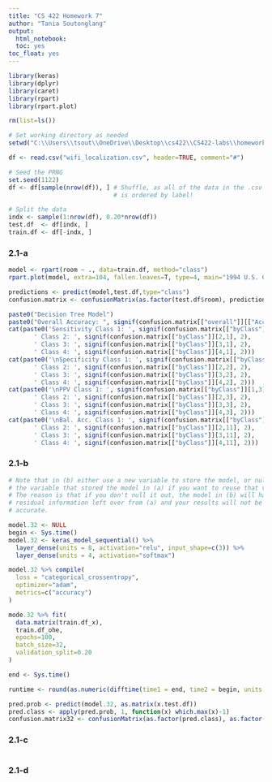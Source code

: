 ```yaml
---
title: "CS 422 Homework 7"
author: "Tania Soutonglang"
output: 
  html_notebook:
  toc: yes
toc_float: yes
---
```

```r
library(keras)
library(dplyr)
library(caret)
library(rpart)
library(rpart.plot)

rm(list=ls())

# Set working directory as needed
setwd("C:\\Users\\tsout\\OneDrive\\Desktop\\cs422\\CS422-labs\\homework7")

df <- read.csv("wifi_localization.csv", header=TRUE, comment="#")

# Seed the PRNG
set.seed(1122)
df <- df[sample(nrow(df)), ] # Shuffle, as all of the data in the .csv file
                             # is ordered by label! 

# Split the data
indx <- sample(1:nrow(df), 0.20*nrow(df))
test.df  <- df[indx, ]
train.df <- df[-indx, ]
```
### 2.1-a
```r
model <- rpart(room ~ ., data=train.df, method="class")
rpart.plot(model, extra=104, fallen.leaves=T, type=4, main="1994 U.S. Census")

predictions <- predict(model,test.df,type="class")
confusion.matrix <- confusionMatrix(as.factor(test.df$room), predictions)

paste0("Decision Tree Model")
paste0("Overall Accuracy: ", signif(confusion.matrix[["overall"]][["Accuracy"]], 2))
cat(paste0('Sensitivity Class 1: ', signif(confusion.matrix[["byClass"]][1,1], 2), 
       ' Class 2: ', signif(confusion.matrix[["byClass"]][2,1], 2),
       ' Class 3: ', signif(confusion.matrix[["byClass"]][3,1], 2),
       ' Class 4: ', signif(confusion.matrix[["byClass"]][4,1], 2)))
cat(paste0('\nSpecificity Class 1: ', signif(confusion.matrix[["byClass"]][1,2], 2), 
       ' Class 2: ', signif(confusion.matrix[["byClass"]][2,2], 2),
       ' Class 3: ', signif(confusion.matrix[["byClass"]][3,2], 2),
       ' Class 4: ', signif(confusion.matrix[["byClass"]][4,2], 2)))
cat(paste0('\nPPV Class 1: ', signif(confusion.matrix[["byClass"]][1,3], 2), 
       ' Class 2: ', signif(confusion.matrix[["byClass"]][2,3], 2),
       ' Class 3: ', signif(confusion.matrix[["byClass"]][3,3], 2),
       ' Class 4: ', signif(confusion.matrix[["byClass"]][4,3], 2)))
cat(paste0('\nBal. Acc. Class 1: ', signif(confusion.matrix[["byClass"]][1,11], 2), 
       ' Class 2: ', signif(confusion.matrix[["byClass"]][2,11], 2),
       ' Class 3: ', signif(confusion.matrix[["byClass"]][3,11], 2),
       ' Class 4: ', signif(confusion.matrix[["byClass"]][4,11], 2)))
```
### 2.1-b
```r
# Note that in (b) either use a new variable to store the model, or null out
# the variable that stored the model in (a) if you want to reuse that variable.
# The reason is that if you don't null it out, the model in (b) will have
# residual information left over from (a) and your results will not be quite
# accurate.

model.32 <- NULL
begin <- Sys.time()
model.32 <- keras_model_sequential() %>%
  layer_dense(units = 8, activation="relu", input_shape=c(3)) %>%
  layer_dense(units = 4, activation="softmax")

model.32 %>% compile(
  loss = "categorical_crossentropy",
  optimizer="adam",
  metrics=c("accuracy")
)

mode.32 %>% fit(
  data.matrix(train.df_x), 
  train.df_ohe,
  epochs=100,
  batch_size=32,
  validation_split=0.20
)

end <- Sys.time()

runtime <- round(as.numeric(difftime(time1 = end, time2 = begin, units = "secs")), 2)

pred.prob <- predict(model.32, as.matrix(x.test.df))
pred.class <- apply(pred.prob, 1, function(x) which.max(x)-1)
confusion.matrix32 <- confusionMatrix(as.factor(pred.class), as.factor(y.test.df))
```
### 2.1-c
```r

```
### 2.1-d
```r

```